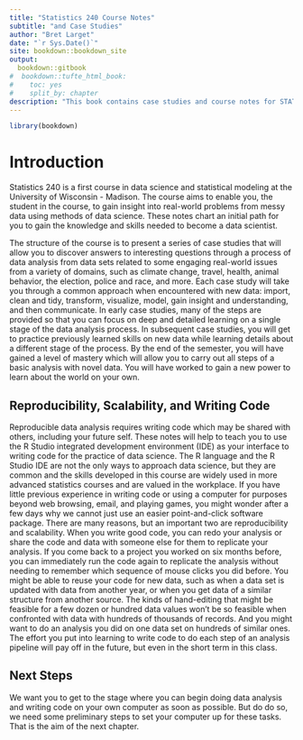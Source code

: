 ```yaml
--- 
title: "Statistics 240 Course Notes"
subtitle: "and Case Studies"
author: "Bret Larget"
date: "`r Sys.Date()`"
site: bookdown::bookdown_site
output:
  bookdown::gitbook
#  bookdown::tufte_html_book:
#    toc: yes
#    split_by: chapter
description: "This book contains case studies and course notes for STAT 240, Introduction to Data Modeling, at the University of Wisconsin, including instruction for many tidyverse packages"
---
```


```r
library(bookdown)
```

# Introduction

Statistics 240 is a first course in data science and statistical modeling at the University of Wisconsin - Madison.
The course aims to enable you, the student in the course,
to gain insight into real-world problems
from messy data using methods of data science.
These notes chart an initial path for you to gain the knowledge and skills
needed to become a data scientist.

The structure of the course is to present a series of case studies
that will allow you to discover answers to interesting questions
through a process of data analysis from data sets related to some engaging real-world issues from a variety of domains,
such as climate change, travel, health, animal behavior, the election, police and race, and more.
Each case study will take you through a common approach when encountered with new data: import, clean and tidy, transform, visualize, model, gain insight and understanding, and then communicate.
In early case studies,
many of the steps are provided so that you can focus on deep and detailed learning on a single stage of the data analysis process.
In subsequent case studies,
you will get to practice previously learned skills on new data
while learning details about a different stage of the process.
By the end of the semester,
you will have gained a level of mastery which will allow you to carry out all steps of a basic analysis with novel data.
You will have worked to gain a new power to learn about the world on your own.

## Reproducibility, Scalability, and Writing Code

Reproducible data analysis requires writing code which may be shared with others, including your future self.
These notes will help to teach you to use the R Studio integrated development environment (IDE) as your interface to writing code for the practice of data science.
The R language and the R Studio IDE are not the only ways to approach data science, but they are common and the skills developed in this course are widely used in more advanced statistics courses and are valued in the workplace.
If you have little previous experience in writing code or using a computer for purposes beyond web browsing, email, and playing games,
you might wonder after a few days why we cannot just use an easier point-and-click software package.
There are many reasons, but an important two are reproducibility and scalability.
When you write good code,
you can redo your analysis or share the code and data with someone else for them to replicate your analysis.
If you come back to a project you worked on six months before,
you can immediately run the code again to replicate the analysis without needing to remember which sequence of mouse clicks you did before.
You might be able to reuse your code for new data, such as when a data set is updated with data from another year, or when you get data of a similar structure from another source.
The kinds of hand-editing that might be feasible for a few dozen or hundred data values won't be so feasible when confronted with data with hundreds of thousands of records.
And you might want to do an analysis you did on one data set on hundreds of similar ones.
The effort you put into learning to write code to do each step of an analysis pipeline will pay off in the future, but even in the short term in this class.

## Next Steps

We want you to get to the stage where you can begin doing data analysis and writing code on your own computer as soon as possible.
But do do so, we need some preliminary steps to set your computer up for these tasks.
That is the aim of the next chapter.





